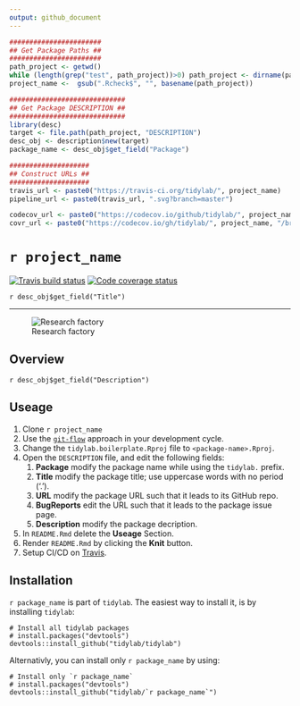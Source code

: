 ```yaml
---
output: github_document
---
```


```r
#######################
## Get Package Paths ##
#######################
path_project <- getwd()
while (length(grep("test", path_project))>0) path_project <- dirname(path_project)
project_name <-  gsub(".Rcheck$", "", basename(path_project))

############################# 
## Get Package DESCRIPTION ##
#############################
library(desc)
target <- file.path(path_project, "DESCRIPTION")
desc_obj <- description$new(target)
package_name <- desc_obj$get_field("Package")

####################
## Construct URLs ##
####################
travis_url <- paste0("https://travis-ci.org/tidylab/", project_name)
pipeline_url <- paste0(travis_url, ".svg?branch=master")

codecov_url <- paste0("https://codecov.io/github/tidylab/", project_name, "?branch=master")
covr_url <- paste0("https://codecov.io/gh/tidylab/", project_name, "/branch/master/graph/badge.svg")
```

# ``r project_name``

<!-- badges: start -->
[![Travis build status](`r pipeline_url`)](`r travis_url`)
[![Code coverage status](`r covr_url`)](`r codecov_url`)
<!-- badges: end -->


`r desc_obj$get_field("Title")`

---

![Research factory](https://i.imgur.com/RLEQkhe.png)

<!-- Package Description -->

## Overview

`r desc_obj$get_field("Description")`

<!--- Only relevant for the tidylab.boilerplate package -->

## Useage

1. Clone ``r project_name``
2. Use the [`git-flow`](https://blog.sourcetreeapp.com/2012/08/01/smart-branching-with-sourcetree-and-git-flow/) approach in your development cycle. 
3. Change the `tidylab.boilerplate.Rproj` file to `<package-name>.Rproj`.
4. Open the `DESCRIPTION` file, and edit the following fields:
    1. **Package** modify the package name while using the `tidylab.` prefix.
    2. **Title** modify the package title; use uppercase words with no period ('.').
    3. **URL** modify the package URL such that it leads to its GitHub repo.
    3. **BugReports** edit the URL such that it leads to the package issue page.
    4. **Description** modify the package decription.
5. In `README.Rmd` delete the **Useage** Section.
6. Render `README.Rmd` by clicking the **Knit** button.
7. Setup CI/CD on [Travis](https://travis-ci.org/tidylab).

## Installation

``r package_name`` is part of `tidylab`. The easiest way to
install it, is by installing `tidylab`:

```
# Install all tidylab packages
# install.packages("devtools")
devtools::install_github("tidylab/tidylab")
```

Alternativly, you can install only ``r package_name`` by using:

```
# Install only `r package_name`
# install.packages("devtools")
devtools::install_github("tidylab/`r package_name`")
```
